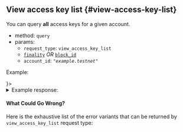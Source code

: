 
## View access key list {#view-access-key-list}

You can query <strong>all</strong> access keys for a given account.

- method: `query`
- params:
  - `request_type`: `view_access_key_list`
  - [`finality`](/api/rpc/setup#using-finality-param) _OR_ [`block_id`](/api/rpc/setup#using-block_id-param)
  - `account_id`: _`"example.testnet"`_

Example:

<Tabs>
  <TabItem value="json" label="JSON" default>
    <RequestJson />
  </TabItem>
  <TabItem value="js" label="🌐 JavaScript" label="JavaScript">
    <RequestJs />
  </TabItem>
  <TabItem value="http" label="HTTPie">
    <RequestBash />
  </TabItem>
  <TabItem value="Lantstool" label={<LantstoolLabel />}>
    <TryOutOnLantstool path="docs/5.api/rpc/get-account-keys.json" />
  </TabItem>
</Tabs>

<details>
  <summary>Example response: </summary>
  <ResponseJson />
</details>

#### What Could Go Wrong?

<ErrorSchemaDescription />

Here is the exhaustive list of the error variants that can be returned
by `view_access_key_list` request type:

<ErrorSchemaTable />
